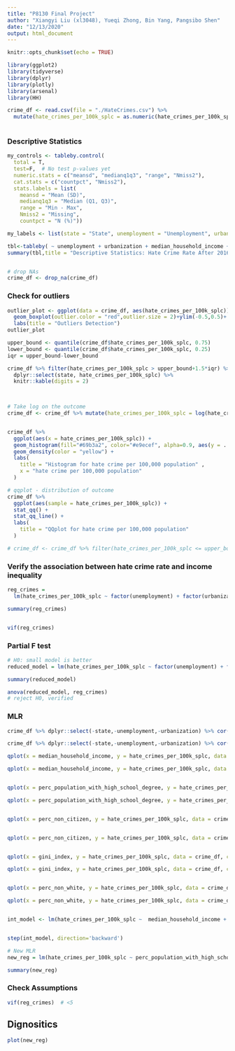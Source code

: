 ```yaml
---
title: "P8130 Final Project"
author: "Xiangyi Liu (xl3048), Yueqi Zhong, Bin Yang, Pangsibo Shen"
date: "12/13/2020"
output: html_document
---
```


```r
knitr::opts_chunk$set(echo = TRUE)

library(ggplot2)
library(tidyverse)
library(dplyr)
library(plotly)
library(arsenal)
library(HH)


```


```r
crime_df <- read.csv(file = "./HateCrimes.csv") %>% 
  mutate(hate_crimes_per_100k_splc = as.numeric(hate_crimes_per_100k_splc))
  
```


### Descriptive Statistics
```r
my_controls <- tableby.control(
  total = T,
  test=F,  # No test p-values yet
  numeric.stats = c("meansd", "medianq1q3", "range", "Nmiss2"),
  cat.stats = c("countpct", "Nmiss2"),
  stats.labels = list(
    meansd = "Mean (SD)",
    medianq1q3 = "Median (Q1, Q3)",
    range = "Min - Max",
    Nmiss2 = "Missing",
    countpct = "N (%)"))

my_labels <- list(state = "State", unemployment = "Unemployment", urbanization = "Urbanization", median_household_income = "Median Household Income", perc_population_with_high_school_degree = "High School Education %", perc_non_citizen = "Non Citizen %", gini_index = "Gini Index", perc_non_white = " Non White %", hate_crimes_per_100k_splc = "Hate Crime Rate per 100K")

tbl<-tableby( ~ unemployment + urbanization + median_household_income + perc_population_with_high_school_degree + perc_non_citizen + gini_index + perc_non_white + hate_crimes_per_100k_splc,data = crime_df, control=my_controls,test=FALSE)
summary(tbl,title = "Descriptive Statistics: Hate Crime Rate After 2016 Election",labelTranslations = my_labels,text=TRUE)


# drop NAs
crime_df <- drop_na(crime_df)
```


### Check for outliers
```r
outlier_plot <- ggplot(data = crime_df, aes(hate_crimes_per_100k_splc))+
  geom_boxplot(outlier.color = "red",outlier.size = 2)+ylim(-0.5,0.5)+
  labs(title = "Outliers Detection")
outlier_plot

upper_bound <- quantile(crime_df$hate_crimes_per_100k_splc, 0.75)
lower_bound <- quantile(crime_df$hate_crimes_per_100k_splc, 0.25)
iqr = upper_bound-lower_bound

crime_df %>% filter(hate_crimes_per_100k_splc > upper_bound+1.5*iqr) %>% 
  dplyr::select(state, hate_crimes_per_100k_splc) %>%
  knitr::kable(digits = 2)
 


# Take log on the outcome
crime_df <- crime_df %>% mutate(hate_crimes_per_100k_splc = log(hate_crimes_per_100k_splc))


crime_df %>% 
  ggplot(aes(x = hate_crimes_per_100k_splc)) +
  geom_histogram(fill="#69b3a2", color="#e9ecef", alpha=0.9, aes(y = ..density..)) + 
  geom_density(color = "yellow") +
  labs(
    title = "Histogram for hate crime per 100,000 population" ,
    x = "hate crime per 100,000 population"
  )

# qqplot - distribution of outcome
crime_df %>% 
  ggplot(aes(sample = hate_crimes_per_100k_splc)) + 
  stat_qq() + 
  stat_qq_line() +
  labs(
    title = "QQplot for hate crime per 100,000 population"
  )

# crime_df <- crime_df %>% filter(hate_crimes_per_100k_splc <= upper_bound+1.5*iqr)

```


### Verify the association between hate crime rate and income inequality

```r

reg_crimes = 
  lm(hate_crimes_per_100k_splc ~ factor(unemployment) + factor(urbanization) + median_household_income + perc_population_with_high_school_degree + perc_non_citizen + gini_index + perc_non_white, data = crime_df)

summary(reg_crimes)


vif(reg_crimes)
```


### Partial F test
```r

# H0: small model is better
reduced_model = lm(hate_crimes_per_100k_splc ~ factor(unemployment) + factor(urbanization) + median_household_income + perc_population_with_high_school_degree + perc_non_citizen + perc_non_white, data = crime_df)

summary(reduced_model)

anova(reduced_model, reg_crimes)
# reject H0, verified
```


### MLR
```r
crime_df %>% dplyr::select(-state,-unemployment,-urbanization) %>% cor() %>% knitr::kable(digits = 2)

crime_df %>% dplyr::select(-state,-unemployment,-urbanization) %>% cor() %>% corrplot::corrplot(method = "circle", type = "upper", diag=FALSE)
```


```r
qplot(x = median_household_income, y = hate_crimes_per_100k_splc, data = crime_df, color =factor(urbanization))+geom_smooth(method = "lm", se = FALSE)

qplot(x = median_household_income, y = hate_crimes_per_100k_splc, data = crime_df, color =factor(unemployment))+geom_smooth(method = "lm", se = FALSE)


qplot(x = perc_population_with_high_school_degree, y = hate_crimes_per_100k_splc, data = crime_df, color =factor(urbanization))+geom_smooth(method = "lm", se = FALSE)

qplot(x = perc_population_with_high_school_degree, y = hate_crimes_per_100k_splc, data = crime_df, color =factor(unemployment))+geom_smooth(method = "lm", se = FALSE)


qplot(x = perc_non_citizen, y = hate_crimes_per_100k_splc, data = crime_df, color =factor(urbanization))+geom_smooth(method = "lm", se = FALSE)


qplot(x = perc_non_citizen, y = hate_crimes_per_100k_splc, data = crime_df, color =factor(unemployment))+geom_smooth(method = "lm", se = FALSE)


qplot(x = gini_index, y = hate_crimes_per_100k_splc, data = crime_df, color =factor(urbanization))+geom_smooth(method = "lm", se = FALSE)

qplot(x = gini_index, y = hate_crimes_per_100k_splc, data = crime_df, color =factor(unemployment))+geom_smooth(method = "lm", se = FALSE)


qplot(x = perc_non_white, y = hate_crimes_per_100k_splc, data = crime_df, color =factor(urbanization))+geom_smooth(method = "lm", se = FALSE)

qplot(x = perc_non_white, y = hate_crimes_per_100k_splc, data = crime_df, color =factor(unemployment))+geom_smooth(method = "lm", se = FALSE)



```




```r

int_model <- lm(hate_crimes_per_100k_splc ~  median_household_income + perc_population_with_high_school_degree + perc_non_citizen + gini_index + perc_non_white + median_household_income * urbanization + median_household_income * unemployment + perc_population_with_high_school_degree * urbanization + perc_population_with_high_school_degree * unemployment + perc_non_citizen * urbanization + gini_index * urbanization + perc_non_white * urbanization,data = crime_df)


step(int_model, direction='backward')

# New MLR
new_reg = lm(hate_crimes_per_100k_splc ~ perc_population_with_high_school_degree + gini_index + median_household_income + urbanization * median_household_income, data = crime_df)

summary(new_reg)
```

### Check Assumptions
```r
vif(reg_crimes)  # <5

```



## Dignositics
```r
plot(new_reg)
```







